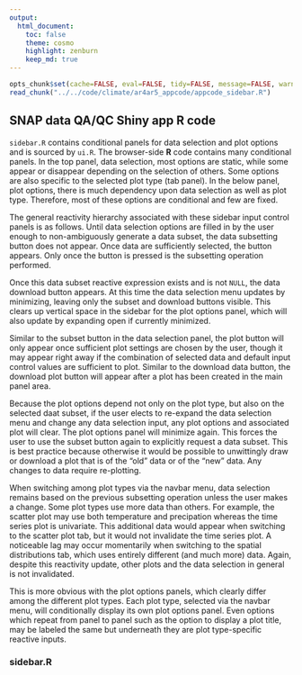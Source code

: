 ```yaml
---
output:
  html_document:
    toc: false
    theme: cosmo
    highlight: zenburn
    keep_md: true
---
```


```r
opts_chunk$set(cache=FALSE, eval=FALSE, tidy=FALSE, message=FALSE, warning=FALSE)
read_chunk("../../code/climate/ar4ar5_appcode/appcode_sidebar.R")
```

##
##
## SNAP data QA/QC Shiny app R code

`sidebar.R` contains conditional panels for data selection and plot options and is sourced by `ui.R`.
The browser-side **R** code contains many conditional panels.
In the top panel, data selection, most options are static, while some appear or disappear depending on the selection of others.
Some options are also specific to the selected plot type (tab panel).
In the below panel, plot options, there is much dependency upon data selection as well as plot type.
Therefore, most of these options are conditional and few are fixed.

The general reactivity hierarchy associated with these sidebar input control panels is as follows.
Until data selection options are filled in by the user enough to non-ambiguously generate a data subset, the data subsetting button does not appear.
Once data are sufficiently selected, the button appears.
Only once the button is pressed is the subsetting operation performed.

Once this data subset reactive expression exists and is not `NULL`, the data download button appears.
At this time the data selection menu updates by minimizing, leaving only the subset and download buttons visible.
This clears up vertical space in the sidebar for the plot options panel, which will also update by expanding open if currently minimized.

Similar to the subset button in the data selection panel,
the plot button will only appear once sufficient plot settings are chosen by the user,
though it may appear right away if the combination of selected data and default input control values are sufficient to plot.
Similar to the download data button, the download plot button will appear after a plot has been created in the main panel area.

Because the plot options depend not only on the plot type, but also on the selected daat subset,
if the user elects to re-expand the data selection menu and change any data selection input,
any plot options and associated plot will clear.
The plot options panel will minimize again.
This forces the user to use the subset button again to explicitly request a data subset.
This is best practice because otherwise it would be possible to unwittingly draw or download a plot that is of the "old" data or of the "new" data.
Any changes to data require re-plotting.

When switching among plot types via the navbar menu, data selection remains based on the previous subsetting operation unless the user makes a change.
Some plot types use more data than others.
For example, the scatter plot may use both temperature and precipation whereas the time series plot is univariate.
This additional data would appear when switching to the scatter plot tab, but it would not invalidate the time series plot.
A noticeable lag may occur momentarily when switching to the spatial distributions tab, which uses entirely different (and much more) data.
Again, despite this reactivity update, other plots and the data selection in general is not invalidated.

This is more obvious with the plot options panels, which clearly differ among the different plot types.
Each plot type, selected via the navbar menu, will conditionally display its own plot options panel.
Even options which repeat from panel to panel such as the option to display a plot title, may be labeled the same but underneath they are plot type-specific reactive inputs.

### sidebar.R

```r
```
